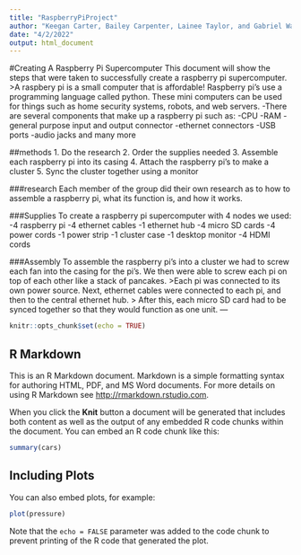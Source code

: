```yaml
---
title: "RaspberryPiProject"
author: "Keegan Carter, Bailey Carpenter, Lainee Taylor, and Gabriel Wakefield"
date: "4/2/2022"
output: html_document
---
```

#Creating A Raspberry Pi Supercomputer 
This document will show the steps that were taken to successfully create a raspberry pi supercomputer.
>A raspbery pi is a small computer that is affordable! Raspberry pi's use a programming language called python. These mini computers can be used for things such as home security systems, robots, and web servers. 
-There are several components that make up a raspberry pi such as:
-CPU
-RAM
-general purpose input and output connector
-ethernet connectors
-USB ports
-audio jacks and many more 

##methods 
1. Do the research 
2. Order the supplies needed
3. Assemble each raspberry pi into its casing
4. Attach the raspberry pi's to make a cluster 
5. Sync the cluster together using a monitor

###research 
Each member of the group did their own research as to how to assemble a raspberry pi, what its function is, and how it works. 

###Supplies 
To create a raspberry pi supercomputer with 4 nodes we used: 
-4 raspberry pi 
-4 ethernet cables 
-1 ethernet hub 
-4 micro SD cards 
-4 power cords
-1 power strip
-1 cluster case 
-1 desktop monitor 
-4 HDMI cords 

###Assembly 
To assemble the raspberry pi's into a cluster we had to screw each fan into the casing for the pi's. We then were able to screw each pi on top of each other like a stack of pancakes. 
>Each pi was connected to its own power source. Next, ethernet cables were connected to each pi, and then to the central ethernet hub. 
> After this, each micro SD card had to be synced together so that they would function as one unit. 
---


```r
knitr::opts_chunk$set(echo = TRUE)
```

## R Markdown

This is an R Markdown document. Markdown is a simple formatting syntax for authoring HTML, PDF, and MS Word documents. For more details on using R Markdown see <http://rmarkdown.rstudio.com>.

When you click the **Knit** button a document will be generated that includes both content as well as the output of any embedded R code chunks within the document. You can embed an R code chunk like this:

```r
summary(cars)
```

## Including Plots

You can also embed plots, for example:

```r
plot(pressure)
```

Note that the `echo = FALSE` parameter was added to the code chunk to prevent printing of the R code that generated the plot.
